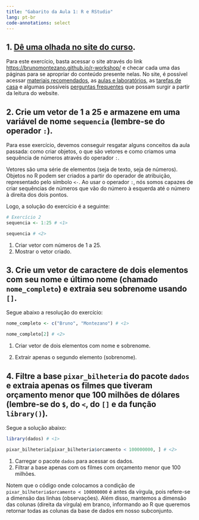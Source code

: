 ```yaml
---
title: "Gabarito da Aula 1: R e RStudio"
lang: pt-br
code-annotations: select
---
```



## 1. [Dê uma olhada no site do curso](https://brunomontezano.github.io/r-workshop/).

Para este exercício, basta acessar o site através do link
[https://brunomontezano.github.io/r-workshop/](https://brunomontezano.github.io/r-workshop/) e checar cada uma das páginas
para se apropriar do conteúdo presente nelas. No site, é
possível acessar [materiais recomendados](materiais.html),
as [aulas e laboratórios](aulas_e_laboratios.html),
as [tarefas de casa](tarefas_de_casa.html) e algumas
possíveis [perguntas frequentes](perguntas_frequentes.html)
que possam surgir a partir da leitura do website.

## 2. Crie um vetor de 1 a 25 e armazene em uma variável de nome `sequencia` (lembre-se do operador `:`).

Para esse exercício, devemos conseguir resgatar alguns
conceitos da aula passada: como criar objetos, o que são
vetores e como criamos uma sequência de números através
do operador `:`.

Vetores são uma série de elementos (seja de texto, seja
de números).
Objetos no R podem ser criados a partir do operador de
atribuição, representado pelo símbolo `<-`. Ao usar o
operador `:`, nós somos capazes de criar sequências de
números que vão do número à esquerda até o número à direita
dos dois pontos.

Logo, a solução do exercício é a seguinte:

```r
# Exercício 2
sequencia <- 1:25 # <1>

sequencia # <2>
```

1. Criar vetor com números de 1 a 25.
2. Mostrar o vetor criado.
  
## 3. Crie um vetor de caractere de dois elementos com seu nome e último nome (chamado `nome_completo`) e extraia seu sobrenome usando `[]`.

Segue abaixo a resolução do exercício:

```r
nome_completo <- c("Bruno", "Montezano") # <1>

nome_completo[2] # <2>
```

1. Criar vetor de dois elementos com nome e sobrenome.

2. Extrair apenas o segundo elemento (sobrenome).

## 4. Filtre a base `pixar_bilheteria` do pacote `dados`  e extraia apenas os filmes que tiveram orçamento menor que 100 milhões de dólares (lembre-se do `$`, do `<`, do `[]` e da função `library()`).

Segue a solução abaixo:

```r
library(dados) # <1>

pixar_bilheteria[pixar_bilheteria$orcamento < 100000000, ] # <2>
```

1. Carregar o pacote `dados` para acessar os dados.
2. Filtrar a base apenas com os filmes com orçamento menor que 100 milhões.

Notem que o código onde colocamos a condição de
`pixar_bilheteria$orcamento < 100000000` é antes da vírgula,
pois refere-se a dimensão das linhas (observações). Além disso,
mantemos a dimensão das colunas (direita da vírgula) em branco,
informando ao R que queremos retornar todas as colunas da base
de dados em nosso subconjunto.